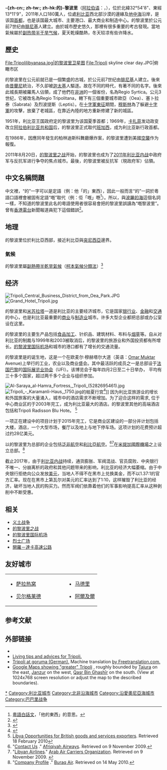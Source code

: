 {{otheruses}}
{{Infobox settlement
|official_name = 的黎波里
|native_name = طرابلس الغرب
|other_name = Tarabulus al-Gharb
|motto =
|image_skyline = Tripoli Montage.jpg
|imagesize =
|image_caption = '''最上：'''That El Emad Towers；'''中间'''：[[烈士广场_(的黎波里)|烈士广场]]；'''左下：'''[[馬爾庫斯·奧列里烏斯|馬爾庫斯·奧列里烏斯]]拱门；'''右下'''：Souq al-Mushir – Tripoli Medina
|image_flag = 
|image_seal =
|pushpin_map = Libya
|pushpin_label_position = bottom
|pushpin_map_caption = 在利比亚的位置
|coordinates_region = LY
|coordinates_display = inline, title
|subdivision_type = 国家
|subdivision_name = {{flag|利比亚}}<!--please do not insert flag icon; flag generally not appropriate in an infobox.  see [[WP:MOSFLAG|WP:MOSFLAG]]-->
|subdivision_type1 = 
|subdivision_name1 = 
|subdivision_type2 = 地区
|subdivision_name2 = 的黎波里
|established_title = 建立
|established_date = 公元前7世纪
|founder = [[腓尼基|腓尼基]]人
|leader_title = 
|leader_name = 
|area_total_km2 = 400
|population_as_of = 2018年
|population_footnotes = <ref>{{Cite web|title=Field Listing :: Major urban areas - population — The World Factbook - Central Intelligence Agency|url=https://www.cia.gov/library/publications/the-world-factbook/fields/350.html|accessdate=2020-04-15|work=www.cia.gov|archive-date=2019-11-17|archive-url=https://web.archive.org/web/20191117202859/https://www.cia.gov/library/publications/the-world-factbook/fields/350.html|dead-url=no}}</ref>
|population_total = 2,358,000
|population_density_km2 = 4500
|timezone = [[欧洲东部时间|EET]]
|utc_offset = +2
|timezone_DST = 
|utc_offset_DST = 
|elevation_m = 81
|elevation_ft = 266
|area_code = 21
|latd=32|latm=54|lats=8 |latNS=N
|longd=13|longm=11|longs=9 |longEW=E
|website=[https://web.archive.org/web/20120109061450/http://tlc.gov.ly/ www.tlc.gov.ly]
}}

'''-{zh-cn:{{zy|的|dí}}; zh-tw:{{zy|的|ㄉㄧˊ}}; zh-hk:的}-黎波里'''（[[阿拉伯语|阿拉伯语]]：'''{{rtl-lang|ar|طرابلس}}'''，{{lang|ar-Latn|Ṭarābulus}}），位於北緯32°54'8"、東經13°11'9"，2011年人口180萬人，位處[[利比亚|利比亚]]西北部沙漠的邊緣及[[地中海|地中海]]沿岸，是该国[[首都|首都]]，也是该国最大城市、主要港口、最大商业和制造中心。的黎波里於公元前7世纪由[[腓尼基|腓尼基]]人建立。由於城市歷史悠久，那裡有很多重要的考古發現。當地氣候屬於[[副热带半干旱气候|副热带半干旱气候]]，夏天乾燥酷熱，冬天较凉有些许降水。

== 歷史 ==
<gallery> 
File:Tripolilibyanasa.jpg|的黎波里卫星图
File:Tripoli skyline clear day.JPG|俯瞰市区
</gallery>
的黎波里在公元前就已是一個繁盛的古城，於公元前7世纪由[[腓尼基|腓尼基]]人建立。後來由[[昔蘭尼|昔蘭尼]]統治，不久卻被[[迦太基|迦太基]]人驅逐。故在不同的時代，有著不同的名字。後來此城長期被羅馬人佔領，成了他們在[[非洲|非洲]]的一個省份，名為Regio Syrtica。公元3世纪，它被改名為Regio Tripolitana，轄下有三個重要城市歐亞（Oea）、塞卜拉泰（Sabrata）及烈波提斯（Leptis）。在[[十字軍東征|十字軍東征]]期間，[[穆斯林|穆斯林]]為了躲避[[十字軍|十字軍]]的攻擊，放棄了老城區，在靠近內陸的地方重新修建了新的城區。

1951年，利比亚王国政府定的黎波里为该国夏季首都；1969年，[[卡扎菲|卡扎菲]]发动政变改立[[阿拉伯利比亚共和国|阿拉伯利比亚共和国]]后，的黎波里正式取代[[班加西|班加西]]，成为利比亚新行政首都。

在1986年，因應同年發生的柏林迪斯科舞廳爆炸案，的黎波里遭到美國[[1986年美国空袭利比亚|空襲]]作为報復。

2011年8月20日，[[的黎波里之战|的黎波里之战]]开始，的黎波里也成为了[[2011年利比亚内战|2011年利比亚内战]]中政府军与反抗军进行争夺的焦点城市。最後，的黎波里被反抗军（現政府军）佔領。

==中文名稱問題==
中文裡，“的”一字可以是定語（例：他「的」東西），因此一般而言“的”一詞於粵語口語裡會被固有定語“嘅”取代（例：佢「嘅」嘢<ref>[[粵語白話文|粵語白話文]]，「他的東西」的意思。</ref>）。所以，與[[波羅的海|波羅的海]]這個名詞一樣，不知道的黎波里此名的粵語使用者很容易會把的黎波里誤讀為“嘅黎波里”。曾有[[香港電台|香港電台]]新聞報道員犯下這個錯誤<ref>{{cite web|title=Executive日記——港台新聞報道：「嘅黎波里」|url=http://news.stheadline.com/dailynews/headline_news_detail_columnist.asp?id=139970&section_name=wtt&kw=0|work=頭條日報|publisher=hkheadline.com|accessdate=2014-08-06|date=2011-02-23|archive-date=2014-09-03|archive-url=https://web.archive.org/web/20140903191732/http://news.stheadline.com/dailynews/headline_news_detail_columnist.asp?id=139970&section_name=wtt&kw=0|dead-url=no}}</ref>。

==地理==
的黎波里位於利比亞西部，接近利比亞與[[突尼西亞|突尼西亞]]邊界。
===氣候===
的黎波里屬[[副熱帶|副熱帶]][[半乾旱氣候|半乾旱氣候]]（[[柯本氣候分類法|柯本氣候分類法]]）<ref>{{Cite web |url=http://upload.wikimedia.org/wikipedia/commons/7/7f/World_Koppen_Map.jpg |title=Map |accessdate=2012-02-06 |archive-date=2012-02-02 |archive-url=https://web.archive.org/web/20120202170154/http://upload.wikimedia.org/wikipedia/commons/7/7f/World_Koppen_Map.jpg |dead-url=no }}</ref>
{{Weather box|location =的黎波里(1961–1990,极端数据1944–1993)
|width=auto
|metric first = yes
|single line = yes
|Jan record high C = 32.2
|Feb record high C = 35.3
|Mar record high C = 40.0
|Apr record high C = 42.2
|May record high C = 45.6
|Jun record high C = 47.8
|Jul record high C = 48.3
|Aug record high C = 48.3
|Sep record high C = 47.2
|Oct record high C = 42.2
|Nov record high C = 37.2
|Dec record high C = 31.1
|year record high C = 48.3
|Jan high C = 17.9
|Feb high C = 19.1
|Mar high C = 20.7
|Apr high C = 23.7
|May high C = 27.1
|Jun high C = 30.4
|Jul high C = 31.7
|Aug high C = 32.6
|Sep high C = 31.0
|Oct high C = 27.7
|Nov high C = 23.3
|Dec high C = 19.3
|year high C = 25.4
|Jan mean C = 13.4
|Feb mean C = 14.3
|Mar mean C = 16.0
|Apr mean C = 18.7
|May mean C = 21.9
|Jun mean C = 25.3
|Jul mean C = 26.7
|Aug mean C = 27.7
|Sep mean C = 26.2
|Oct mean C = 22.9
|Nov mean C = 18.4
|Dec mean C = 14.6
|year mean C = 20.5
|Jan low C = 8.9
|Feb low C = 9.5
|Mar low C = 11.2
|Apr low C = 13.7
|May low C = 16.7
|Jun low C = 20.1
|Jul low C = 21.7
|Aug low C = 22.7
|Sep low C = 21.4
|Oct low C = 18.0
|Nov low C = 13.4
|Dec low C = 9.9
|year low C = 15.6
|Jan record low C = -0.6
|Feb record low C = -0.6
|Mar record low C = 0.6
|Apr record low C = 2.8
|May record low C = 5.0
|Jun record low C = 10.0
|Jul record low C = 12.2
|Aug record low C = 13.9
|Sep record low C = 11.8
|Oct record low C = 6.6
|Nov record low C = 1.1
|Dec record low C = -1.3
|year record low C = -1.3
|rain colour = green
|Jan rain mm = 62.1
|Feb rain mm = 32.2
|Mar rain mm = 29.6
|Apr rain mm = 14.3
|May rain mm = 4.6
|Jun rain mm = 1.3
|Jul rain mm = 0.7
|Aug rain mm = 0.1
|Sep rain mm = 16.7
|Oct rain mm = 46.6
|Nov rain mm = 58.2
|Dec rain mm = 67.5
|year rain mm = 333.9
|Jan rain days = 9.4
|Feb rain days = 6.4
|Mar rain days = 5.8
|Apr rain days = 3.3
|May rain days = 1.5
|Jun rain days = 0.6
|Jul rain days = 0.2
|Aug rain days = 0.0
|Sep rain days = 2.3
|Oct rain days = 6.8
|Nov rain days = 6.9
|Dec rain days = 9.1
|year rain days = 57.4
|unit rain days = 0.1 mm
|Jan humidity = 66
|Feb humidity = 61
|Mar humidity = 58
|Apr humidity = 55
|May humidity = 53
|Jun humidity = 49
|Jul humidity = 49
|Aug humidity = 51
|Sep humidity = 57
|Oct humidity = 60
|Nov humidity = 61
|Dec humidity = 65
|year humidity = 57
|Jan sun = 170.5
|Feb sun = 189.3
|Mar sun = 226.3
|Apr sun = 255.0
|May sun = 306.9
|Jun sun = 297.0
|Jul sun = 356.5
|Aug sun = 337.9
|Sep sun = 258.0
|Oct sun = 226.3
|Nov sun = 186.0
|Dec sun = 164.3
|year sun =
|Jand sun = 5.5
|Febd sun = 6.7
|Mard sun = 7.3
|Aprd sun = 8.5
|Mayd sun = 9.9
|Jund sun = 9.9
|Juld sun = 11.5
|Augd sun = 10.9
|Sepd sun = 8.6
|Octd sun = 7.3
|Novd sun = 6.2
|Decd sun = 5.3
|yeard sun = 8.1
|source 1 = [[世界气象组织|世界气象组织]]<ref name = wmo>{{cite web | url = http://worldweather.wmo.int/157/c01179.htm | title = World Weather Information Service – Tripoli | date = May 2011 | accessdate = 13 April 2013 | publisher = World Meteorological Organization | archive-date = 2013-03-13 | archive-url = https://web.archive.org/web/20130313211320/http://worldweather.wmo.int/157/c01179.htm | dead-url = no }}</ref>
|source 2 = {{En-link|德国气象局|Deutscher Wetterdienst}} (极端数据和湿度),<ref name = DWD>{{cite web
| url = http://www.dwd.de/DWD/klima/beratung/ak/ak_620100_kt.pdf
| title = Klimatafel von Tripolis (Flugh.) / Libyen
| work = Baseline climate means (1961-1990) from stations all over the world
| publisher = Deutscher Wetterdienst
| language = de
| accessdate = 28 March 2016
| archive-date = 2021-11-23
| archive-url = https://web.archive.org/web/20211123060105/https://www.dwd.de/DWD/klima/beratung/ak/ak_620100_kt.pdf
| dead-url = no
}}</ref> Arab Meteorology Book (仅日照时间)<ref name=climate>{{cite web
| url = http://extras.springer.com/2007/978-1-4020-4577-6/Book_Shahin_ISBN_9781402045776_Appendix.pdf
| title = Appendix I: Meteorological Data
| publisher = Springer
| accessdate = 27 March 2016
| archive-date = 2016-03-04
| archive-url = https://web.archive.org/web/20160304072830/http://extras.springer.com/2007/978-1-4020-4577-6/Book_Shahin_ISBN_9781402045776_Appendix.pdf
| dead-url = no
}}</ref>
|date=August 2011}}

== 经济 ==
{{Refimprove section|date=November 2009}}
[[File:Tripoli_Central_Business_District_from_Oea_Park.JPG|thumb]]
[[File:Grand_Hotel_Tripoli.jpg|thumb]]

的黎波里和[[米苏拉塔|米苏拉塔]]一道是利比亚的主要经济城市，它是国家[[银行业|银行业]]、[[金融|金融]]和[[交通|交通]]的中心，也是利比亚最重要的[[商业|商业]]与[[制造业|制造业]]城市。许多大型企业都把总部或办公室设在这里。{{Citation needed|date=November 2009}}

的黎波里的主要生产品包括[[食品加工|食品加工]]、针织品、建筑材料、布料与[[烟草|烟草]]等。自从对利比亚的制裁与1999年和2003被取消后，的黎波里的旅游业和外国投资都有所增长。[[的黎波里国际机场|的黎波里国际机场]]和城市的港口都有了增长的交通流量。{{Citation needed|date=November 2009}}

的黎波里是{{link-en|的黎波里国际博览会|Tripoli International Fair}}的诞生地，这是一个在欧麦尔·穆赫塔尔大道（英语：[[Omar_Muktar|Omar Muktar]] Avenue)上举行的工业，农业以及商业盛会。其中最活跃的成员之一是总部设于[[法国|法国]][[巴黎|巴黎]]的[[国际展览业协会|国际展览业协会]]（{{lang|en|}}UFI）。该博览会于每年四月2日至二十日举办， 平均有三十多个国家，超过两千多个企业与组织参加。{{Citation needed|date=November 2009}}

[[File:Al-Saraya_al-Hamra_Fortress,_Tripoli_(5282695461).jpg|thumb]]
[[File:Tripoli_-_Karamanli-Haus,_1750.jpg|thumb]]的帕夏行宫<ref>{{cite|url=https://www.temehu.com/Cities_sites/museum-of-karamanli-house.htm|title=Karamanly (Qaramanli) House Museum|website=temehu.com|accessdate=2019-04-07|archive-date=2018-08-01|archive-url=https://web.archive.org/web/20180801190107/https://www.temehu.com/Cities_sites/museum-of-karamanli-house.htm|dead-url=no}}</ref>]]
因为利比亚旅游业的增长和外国旅客的大量涌入，城市中的酒店需求不断增加。为了迎合这样的需求, 位于中心商业区的{{link-en|科林西亚巴布非洲酒店|Corinthia Hotel Tripoli}}于2003年完工，成为利比亚最大的酒店。的黎波里其他的高端酒店包括{{link-en|埃尔沃丹酒店|Al Waddan Intercontinental}}和Tripoli Radisson Blu Hote。 <ref>[https://web.archive.org/web/20100221210831/http://www.english.globalarabnetwork.com/201002174847/Economics/libya-opportunities-for-british-goods-and-services-exporters.html Libya Opportunities for British goods and services exporters]. Retrieved 18 February 2010</ref>

一项正在建设中的项目计划于2015年完工，它是商业区建设的一部分并计划包括大楼，酒店，一个大型市场，餐厅以及地上与地下停车场。这项计划的花费预计超过约28亿美元。

以的黎波里为总部的企业包括[[泛非航空|泛非航空]]和[[利比亞航空|利比亞航空]]。<ref>"[http://www.afriqiyah.aero/contact-us.html Contact Us] {{webarchive|url=https://web.archive.org/web/20090512225928/http://www.afriqiyah.aero/contact-us.html |date=12 May 2009 }}." [[Afriqiyah_Airways|Afriqiyah Airways]]. Retrieved on 9 November 2009.</ref><ref>"[http://www.aaco.org/airlines_libyan.asp Libyan Airlines]." [[Arab_Air_Carriers_Organization|Arab Air Carriers Organization]]. Retrieved on 9 November 2009. {{webarchive |url=https://web.archive.org/web/20110307075426/http://www.aaco.org/airlines_libyan.asp |date=7 March 2011 }}</ref>{{link-en|巴拉克航空|Buraq Air}}在[[米提加國際機場|米提加國際機場]]之上设立总部。<ref>"[http://www.buraqair.com/profile.htm Company Profile] {{Wayback|url=http://www.buraqair.com/profile.htm |date=20080413033013 }}." [[Buraq_Air|Buraq Air]]. Retrieved on 14 May 2010.</ref>

截止2017年，由于[[利比亚内战|利比亚内战]]持续，通货膨胀、军阀混战、官员腐败、中央银行不唯一、分崩离析的政府和其他问题带来的影响，利比亚的经济大幅萎缩。由于中央银行拒绝向公众发放[[美元|美元]]，当地人不得不在黑市上兑换美金，而不以1.37:1的官方汇率。现在在黑市上第瓦尔对美元的汇率达到了1:10，这样摧毁了利比亚的经济，破坏当地人民的购买力。然而军阀们依靠着他们的军事影响提高汇率从这种剥削中不断受惠。

== 相关 ==
* [[义土战争|义土战争]]
* [[的黎波里之战|的黎波里之战]]
* [[的黎波里国际机场|的黎波里国际机场]]
* [[烈士广场_(的黎波里)|烈士广场]]
* [[開羅－達卡高速公路|開羅－達卡高速公路]]

== 友好城市 ==
{|
|valign="top"|
* {{BIH}}[[萨拉热窝|萨拉热窝]]
* {{SER}}[[贝尔格莱德|贝尔格莱德]]
|width="50"| 
|valign="top"|
* {{ESP}}[[马德里|马德里]]
* {{ALG}}[[阿爾及爾|阿爾及爾]]
|}

== 参考文献 ==
{{Reflist|30em}}

== 外部链接 ==
{{Commons category|Tripoli}}
* {{Wikitravel|Tripoli}}
* [https://web.archive.org/web/20110714144749/http://www.mytripolilife.com/ Living tips and advices for Tripoli.]
* [https://web.archive.org/web/20070517111554/http://www.goruma.de/staedte/tripolis.html Tripoli at goruma (German).] Machine translation [https://web.archive.org/web/20070517111554/http://www.goruma.de/staedte/tripolis.html by Freetranslation.com.]
* [http://maps.google.com/?ie=UTF8&t=h&om=1&z=11&ll=32.804013,13.174667&spn=0.267217,0.462799 Google Maps showing "greater" Tripoli] {{Wayback|url=http://maps.google.com/?ie=UTF8&t=h&om=1&z=11&ll=32.804013,13.174667&spn=0.267217,0.462799 |date=20111213041621 }}, roughly bounded by [[Tajura|Tajura]] on the east, [[Janzur|Janzur]] on the west, [[Qaşr_Bin_Ghashīr|Qaşr Bin Ghashīr]] on the south. (View at 1024x768 screen resolution or adjust the map to the described boundaries).

{{Libya}}
{{非洲首都}}
{{Authority control}}
{{DEFAULTSORT:Tripoli}}
[[Category:的黎波里|*]]
[[Category:利比亚城市|Category:利比亚城市]]
[[Category:北非沿海城市|Category:北非沿海城市]]
[[Category:沿愛奧尼亞海城市|Category:沿愛奧尼亞海城市]]
[[Category:巴巴里战争|Category:巴巴里战争]]